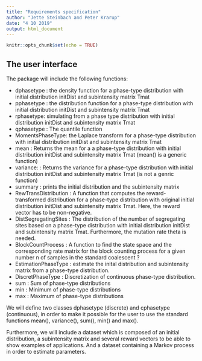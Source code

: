 ```yaml
---
title: "Requirements specification"
author: "Jette Steinbach and Peter Krarup"
date: "4 10 2019"
output: html_document
---
```


```r
knitr::opts_chunk$set(echo = TRUE)
```
## The user interface

The package will include the following functions:

* dphasetype : the density function for a phase-type distribution with initial distribution initDist and subintensity matrix Tmat
* pphasetype : the distribution function for a phase-type distribution with initial distribution initDist and subintensity matrix Tmat
* rphasetype: simulating from a phase type distribution with initial distribution initDist and subintensity matrix Tmat
* qphasetype : The quantile function 
* MomentsPhaseType: the Laplace transform for a phase-type distribution with initial distribution initDist and subintensity matrix Tmat
* mean : Returns the mean for a a phase-type distribution with initial distribution initDist and subintensity matrix Tmat (mean() is a generic function)
* variance: : Returns the variance for a phase-type distribution with initial distribution initDist and subintensity matrix Tmat (is not a genric function)
* summary : prints the initial distribution and the subintensity matrix 
* RewTransDistribution : A function that computes the reward-transformed distribution for a phase-type distribution with original initial distribution initDist and subintensity matrix Tmat. Here, the reward vector has to be non-negative.
* DistSegregatingSites : The distribution of the number of segregating sites based on a phase-type distribution with initial distribution initDist and subintensity matrix Tmat. Furthermore, the mutation rate theta is needed.
* BlockCountProcess : A function to find the state space and the corresponding rate matrix for the block counting process for a given number n of samples in the standard coalescent ? 
* EstimationPhaseType : estimate the inital distribution and subintensity matrix from a phase-type distribution.
* DiscretPhaseType : Discretization of continuous phase-type distribution.
* sum : Sum of phase-type distributions
* min : Minimum of phase-type distributions
* max : Maximum of phase-type distributions

We will define two classes dphasetype (discrete) and cphasetype (continuous), in order to make it possible for the user to use the standard functions mean(), variance(), sum(), min() and max().


Furthermore, we will include a dataset which is composed of an initial distribution, a subintensity matrix and several reward vectors to be able to show examples of applications. And a dataset containing a Markov process in order to estimate parameters. 


